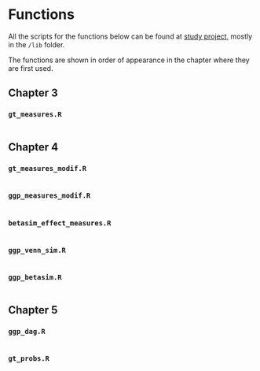 # Functions

All the scripts for the functions below can be found at 
[study project](https://github.com/FrankLef/FundamentalsCausalInference), mostly in the
`/lib` folder.

The functions are shown in order of appearance in the chapter where they are
first used.

## Chapter 3

### `gt_measures.R`

```r

```


## Chapter 4

### `gt_measures_modif.R`


```r

```


### `ggp_measures_modif.R`

```r

```


### `betasim_effect_measures.R`


```r

```


### `ggp_venn_sim.R`


```r

```


### `ggp_betasim.R`


```r

```


## Chapter 5

### `ggp_dag.R`


```r

```

### `gt_probs.R`


```r

```

